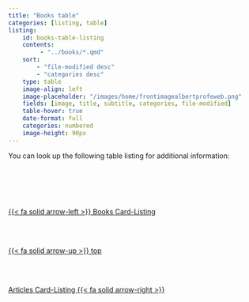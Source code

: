```yaml
---
title: "Books table"
categories: [listing, table]
listing:
    id: books-table-listing
    contents:
         - "../books/*.qmd"
    sort:
        - "file-modified desc"
        - "categories desc"
    type: table
    image-align: left
    image-placeholder: "/images/home/frontimagealbertprofeweb.png"
    fields: [image, title, subtitle, categories, file-modified]
    table-hover: true
    date-format: full
    categories: numbered
    image-height: 90px   
---
```


You can look up the following table listing for additional information:

::: {.column-page-left}
::: {#books-table-listing}
:::
:::


<!--- navLinks -->
<br><br>
<div class=row>
<br>
<div class='column left previous'>
<br>
[{{< fa solid arrow-left >}} Books Card-Listing](/about/about-listing-card-books.qmd)
<br>
</div>
<br>
<div class='column center'>
<br>
[{{< fa solid arrow-up >}} top](#top)
<br>
</div>
<br>
<div class='column right next'>
<br>
[Articles Card-Listing  {{< fa solid arrow-right >}}](/about/about-listing-card.qmd)
<br>
</div>
<br>
</div>
